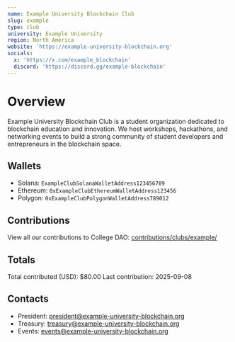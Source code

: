 ```yaml
---
name: Example University Blockchain Club
slug: example
type: club
university: Example University
region: North America
website: 'https://example-university-blockchain.org'
socials:
  x: 'https://x.com/example_blockchain'
  discord: 'https://discord.gg/example-blockchain'
---
```


# Overview

Example University Blockchain Club is a student organization dedicated to blockchain education and innovation. We host workshops, hackathons, and networking events to build a strong community of student developers and entrepreneurs in the blockchain space.

## Wallets

- Solana: `ExampleClubSolanaWalletAddress123456789`
- Ethereum: `0xExampleClubEthereumWalletAddress123456`
- Polygon: `0xExampleClubPolygonWalletAddress789012`

## Contributions

View all our contributions to College DAO: [contributions/clubs/example/](../../contributions/clubs/example/)

## Totals

Total contributed (USD): $80.00
Last contribution: 2025-09-08

## Contacts

- President: president@example-university-blockchain.org
- Treasury: treasury@example-university-blockchain.org
- Events: events@example-university-blockchain.org

